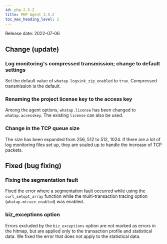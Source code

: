 ```yaml
---
id: php-2.5.2
title: PHP Agent 2.5.2
toc_max_heading_level: 2
---
```



Release date: 2022-07-06

## Change (update)

### Log monitoring's compressed transmission; change to default settings

Set the default value of `whatap.logsink_zip_enabled` to `true`. Compressed transmission is the default. 

### Renaming the project license key to the access key

Among the agent options, `whatap.license` has been changed to `whatap.accesskey`. The existing `license` can also be used.

### Change in the TCP queue size

The size has been expanded from 256, 512 to 512, 1024. If there are a lot of log monitoring files set up, they are scaled up to handle the increase of TCP packets. 

## Fixed (bug fixing)

### Fixing the segmentation fault

Fixed the error where a segmentation fault occurred while using the `curl_setopt_array` function while the multi-transaction tracing option (`whatap.mtrace_enabled`) was enabled. 

### biz_exceptions option

Errors excluded by the `biz_exceptions` option are not marked as errors in the hitmap, but are applied only to the transaction profile and statistical data. We fixed the error that does not apply to the statistical data. 
